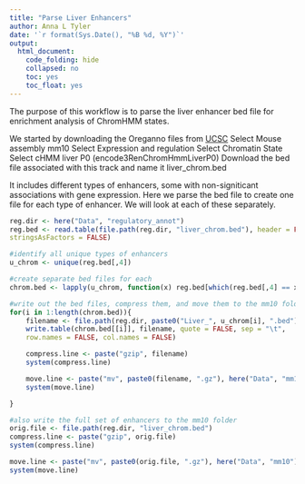 ```yaml
---
title: "Parse Liver Enhancers"
author: Anna L Tyler
date: '`r format(Sys.Date(), "%B %d, %Y")`'
output: 
  html_document:
    code_folding: hide
    collapsed: no
    toc: yes
    toc_float: yes
---
```


The purpose of this workflow is to parse the liver enhancer bed file 
for enrichment analysis of ChromHMM states.

We started by downloading the Oreganno files from [UCSC](http://genome.ucsc.edu/cgi-bin/hgTables)
Select Mouse assembly mm10
Select Expression and regulation
Select Chromatin State
Select cHMM liver P0 (encode3RenChromHmmLiverP0)
Download the bed file associated with this track and name it liver_chrom.bed

It includes different types of enhancers, some with non-signiticant
associations with gene expression. Here we parse the bed file to 
create one file for each type of enhancer. We will look at each of 
these separately.


```r
reg.dir <- here("Data", "regulatory_annot")
reg.bed <- read.table(file.path(reg.dir, "liver_chrom.bed"), header = FALSE,
stringsAsFactors = FALSE)

#identify all unique types of enhancers
u_chrom <- unique(reg.bed[,4])

#create separate bed files for each
chrom.bed <- lapply(u_chrom, function(x) reg.bed[which(reg.bed[,4] == x),])

#write out the bed files, compress them, and move them to the mm10 folder 
for(i in 1:length(chrom.bed)){
    filename <- file.path(reg.dir, paste0("Liver_", u_chrom[i], ".bed"))
    write.table(chrom.bed[[i]], filename, quote = FALSE, sep = "\t",
    row.names = FALSE, col.names = FALSE)

    compress.line <- paste("gzip", filename)
    system(compress.line)

    move.line <- paste("mv", paste0(filename, ".gz"), here("Data", "mm10"))
    system(move.line)

}

#also write the full set of enhancers to the mm10 folder
orig.file <- file.path(reg.dir, "liver_chrom.bed")
compress.line <- paste("gzip", orig.file)
system(compress.line)

move.line <- paste("mv", paste0(orig.file, ".gz"), here("Data", "mm10"))
system(move.line)


```


